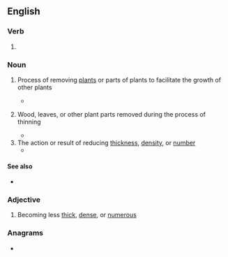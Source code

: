 ==English==

===Verb===
{{head|en|verb form}}

# {{present participle of|thin|lang=en|nocat=1}}

===Noun===
{{wikipedia}}
{{en-noun}}

# {{lb|en|agriculture|forestry}} Process of removing [[plant]]s or parts of plants to facilitate the growth of other plants
#* {{quote-journal|lang=en|1881|Indiana State Board of Agriculture|Forestry|Annual Report of the Indiana State Board of Agriculture|http://www.worldcat.org/title/thirtieth-annual-report-of-the-indiana-state-board-of-agriculture-1880/oclc/978381658|232|The trimming, pruning and '''thinning''' must be managed with care. Some need more '''thinning''' than others.}}
# {{lb|en|agriculture|forestry}} Wood, leaves, or other plant parts removed during the process of thinning
#* {{quote-journal|lang=en|1878|Wisconsin State Horticultural Society|Trees for the roadside and farm|Annual report of the Wisconsin State Horticultural Society|http://www.worldcat.org/title/annual-report-of-the-wisconsin-state-horticultural-society/oclc/607309521|59|but with a suitable mixture of early and late maturing kinds, the young hickories, ashs and larches can be utilized as '''thinnings''', at a profit. In estimating the value of the '''thinnings''' upon the basis of Prof. Sargent's estimate of the acreage yield of hoop poles from hickory plantations,}}
# The action or result of reducing [[thickness]], [[density]], or [[number]]
#* {{quote-book|lang=en|1885|Robert Barnes|A System of Obstetric Medicine and Surgery, volume 2|http://www.worldcat.org/title/system-of-obstetric-medicine-and-surgery-vol-2/oclc/924416092|614|It is highly likely that this '''thinning''' was not atrophic or pathological, but simply the '''thinning''' from stretching under the forces of labor, as Bandl and others explain it.}}

====See also====
* {{l|en|pruning}}

===Adjective===
{{en-adjective|-|more}}

# Becoming less [[thick]], [[dense]], or [[numerous]]
#: {{usex|en|'''thinning''' hair}}

===Anagrams===
* {{anagrams|en|a=ghiinnnt|ninthing}}